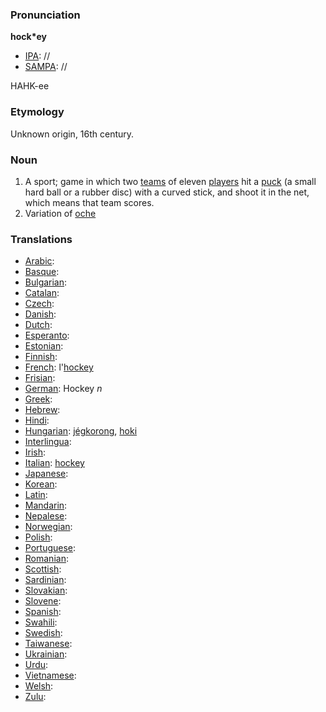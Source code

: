 ===Pronunciation===

'''hock*ey '''
*[[IPA]]: //
*[[SAMPA]]: //
HAHK-ee
===Etymology===
Unknown origin, 16th century.

=== Noun ===

#A sport; game in which two [[team]]s of eleven [[player]]s hit a [[puck]] (a small hard ball or a rubber disc) with a curved stick, and shoot it in the net, which means that team scores.
#Variation of [[oche]]
===Translations===

*[[Arabic]]:
*[[Basque]]:
*[[Bulgarian]]:
*[[Catalan]]:
*[[Czech]]:
*[[Danish]]:
*[[Dutch]]:
*[[Esperanto]]:
*[[Estonian]]:
*[[Finnish]]:
*[[French]]: l'[[hockey]]
*[[Frisian]]:
*[[German]]: Hockey ''n''
*[[Greek]]:
*[[Hebrew]]:
*[[Hindi]]:
*[[Hungarian]]: [[jégkorong]], [[hoki]]
*[[Interlingua]]:
*[[Irish]]:
*[[Italian]]: [[hockey]]
*[[Japanese]]:
*[[Korean]]:
*[[Latin]]:
*[[Mandarin]]:
*[[Nepalese]]:
*[[Norwegian]]:
*[[Polish]]:
*[[Portuguese]]:
*[[Romanian]]:
*[[Scottish]]:
*[[Sardinian]]:
*[[Slovakian]]:
*[[Slovene]]:
*[[Spanish]]:
*[[Swahili]]:
*[[Swedish]]:
*[[Taiwanese]]:
*[[Ukrainian]]:
*[[Urdu]]:
*[[Vietnamese]]:
*[[Welsh]]:
*[[Zulu]]: